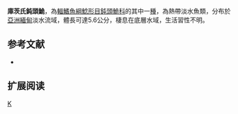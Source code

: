 {{Speciesbox 
| taxon = Amblyceps kurzii
| status = NE
| status_system = IUCN3.1
| authority = [[Day|Day]], 1872
| synonyms = *''Akysis kurzii'', Day, 1872
}}
'''庫茨氏鈍頭鮠'''，為[[輻鰭魚綱|輻鰭魚綱]][[鯰形目|鯰形目]][[鈍頭鮠科|鈍頭鮠科]]的其中一[[種|種]]，為熱帶淡水魚類，分布於[[亞洲|亞洲]][[緬甸|緬甸]]淡水流域，體長可達5.6公分，棲息在底層水域，生活習性不明。

==参考文献==
*{{FishBase_species|genus=Amblyceps|species=kurzii|year=2015|month=4}}

== 扩展阅读 ==
{{refbegin}}
{{wikispecies-inline|Amblyceps kurzii|庫茨氏鈍頭鮠}}
{{refend}}
{{Taxonbar|from=Q5764808}}

[[Category:鈍頭鮠屬|K]]
